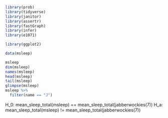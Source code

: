```r
library(prob)
library(tidyverse)
library(janitor)
library(assertr)
library(fastGraph)
library(infer)
library(e1071)
```

```r
library(ggplot2)
```

```r

data(msleep)
```

```r
msleep
dim(msleep)
names(msleep)
head(msleep)
tail(msleep)
glimpse(msleep)
msleep %>% 
  filter(name == "J")
```
H_0: mean_sleep_total(msleep) == mean_sleep_total(jabberwockies(7)) 
H_a: mean_sleep_total(msleep) != mean_sleep_total(jabberwockies(7))
